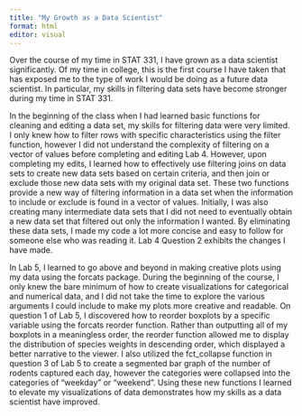 ```yaml
---
title: "My Growth as a Data Scientist"
format: html
editor: visual
---
```


Over the course of my time in STAT 331, I have grown as a data scientist significantly. Of my time in college, this is the first course I have taken that has exposed me to the type of work I would be doing as a future data scientist. In particular, my skills in filtering data sets have become stronger during my time in STAT 331.

In the beginning of the class when I had learned basic functions for cleaning and editing a data set, my skills for filtering data were very limited. I only knew how to filter rows with specific characteristics using the filter function, however I did not understand the complexity of filtering on a vector of values before completing and editing Lab 4. However, upon completing my edits, I learned how to effectively use filtering joins on data sets to create new data sets based on certain criteria, and then join or exclude those new data sets with my original data set. These two functions provide a new way of filtering information in a data set when the information to include or exclude is found in a vector of values. Initially, I was also creating many intermediate data sets that I did not need to eventually obtain a new data set that filtered out only the information I wanted. By eliminating these data sets, I made my code a lot more concise and easy to follow for someone else who was reading it. Lab 4 Question 2 exhibits the changes I have made.

In Lab 5, I learned to go above and beyond in making creative plots using my data using the forcats package. During the beginning of the course, I only knew the bare minimum of how to create visualizations for categorical and numerical data, and I did not take the time to explore the various arguments I could include to make my plots more creative and readable. On question 1 of Lab 5, I discovered how to reorder boxplots by a specific variable using the forcats reorder function. Rather than outputting all of my boxplots in a meaningless order, the reorder function allowed me to display the distribution of species weights in descending order, which displayed a better narrative to the viewer. I also utilized the fct_collapse function in question 3 of Lab 5 to create a segmented bar graph of the number of rodents captured each day, however the categories were collapsed into the categories of "weekday" or "weekend". Using these new functions I learned to elevate my visualizations of data demonstrates how my skills as a data scientist have improved.
